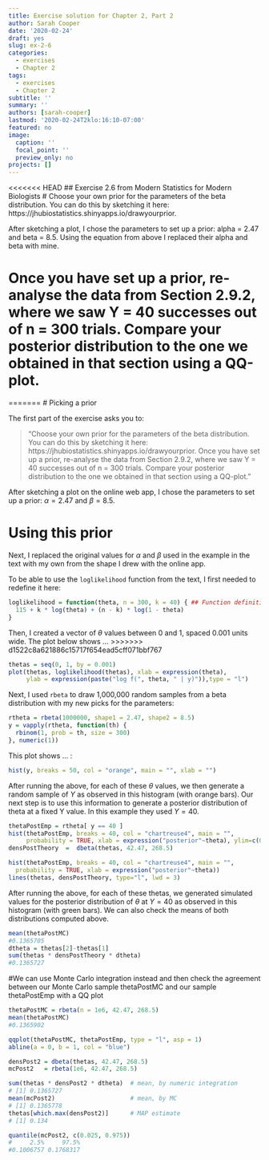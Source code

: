 ```yaml
--- 
title: Exercise solution for Chapter 2, Part 2
author: Sarah Cooper
date: '2020-02-24'
draft: yes
slug: ex-2-6
categories: 
  - exercises
  - Chapter 2
tags: 
  - exercises
  - Chapter 2
subtitle: ''
summary: ''
authors: [sarah-cooper]
lastmod: '2020-02-24T2klo:16:10-07:00'
featured: no
image:
  caption: ''
  focal_point: ''
  preview_only: no
projects: []
---
```


<<<<<<< HEAD
## Exercise 2.6 from Modern Statistics for Modern Biologists
# Choose your own prior for the parameters of the beta distribution. You can do this by sketching it here: https://jhubiostatistics.shinyapps.io/drawyourprior. 

After sketching a plot, I chose the parameters to set up a prior: alpha = 2.47 and beta = 8.5. Using the equation from above I replaced their alpha and beta with mine.

# Once you have set up a prior, re-analyse the data from Section 2.9.2, where we saw Y = 40 successes out of n = 300 trials. Compare your posterior distribution to the one we obtained in that section using a QQ-plot. 

=======
# Picking a prior

The first part of the exercise asks you to:

> "Choose your own prior for the parameters of the beta distribution. You can do this by sketching it here: https://jhubiostatistics.shinyapps.io/drawyourprior. Once you have set up a prior, re-analyse the data from Section 2.9.2, where we saw Y = 40 successes out of n = 300 trials. Compare your posterior distribution to the one we obtained in that section using a QQ-plot." 

After sketching a plot on the online web app, I chose the parameters to set up a prior: $\alpha = 2.47$ and $\beta = 8.5$. 

# Using this prior

Next, I replaced the original values for $\alpha$ and $\beta$ used in the example in the text with my own from the shape I drew with the online app.

To be able to use the `loglikelihood` function from the text, I first needed to redefine it here:

```r
loglikelihood = function(theta, n = 300, k = 40) { ## Function definition from the textbook
  115 + k * log(theta) + (n - k) * log(1 - theta)
}
```

Then, I created a vector of $\theta$ values between 0 and 1, spaced 0.001 units wide. The plot below shows ...
>>>>>>> d1522c8a621886c15717f654ead5cff071bbf767

```r
thetas = seq(0, 1, by = 0.001)
plot(thetas, loglikelihood(thetas), xlab = expression(theta),
     ylab = expression(paste("log f(", theta, " | y)")),type = "l")
```

Next, I used `rbeta` to draw 1,000,000 random samples from a beta distribution with my new picks for the parameters:

```r
rtheta = rbeta(1000000, shape1 = 2.47, shape2 = 8.5)
y = vapply(rtheta, function(th) {
  rbinom(1, prob = th, size = 300)
}, numeric(1))
```

This plot shows ... :

```r
hist(y, breaks = 50, col = "orange", main = "", xlab = "")
```

After running the above, for each of these $\theta$ values, we then generate a random sample of $Y$ as observed in this histogram (with orange bars). Our next step is to use this information to generate a posterior distribution of theta at a fixed Y value. In this example they used $Y=40$.

```r
thetaPostEmp = rtheta[ y == 40 ]
hist(thetaPostEmp, breaks = 40, col = "chartreuse4", main = "",
     probability = TRUE, xlab = expression("posterior"~theta), ylim=c(0,40))
densPostTheory  =  dbeta(thetas, 42.47, 268.5)
```

```r
hist(thetaPostEmp, breaks = 40, col = "chartreuse4", main = "",
  probability = TRUE, xlab = expression("posterior"~theta))
lines(thetas, densPostTheory, type="l", lwd = 3)
```

After running the above, for each of these thetas, we generated simulated values for the posterior distribution of $\theta$ at $Y=40$ as observed in this histogram (with green bars). We can also check the means of both distributions computed above.

```r
mean(thetaPostMC)
#0.1365705
dtheta = thetas[2]-thetas[1]
sum(thetas * densPostTheory * dtheta)
#0.1365727

```

#We can use Monte Carlo integration instead and then check the agreement between our Monte Carlo sample thetaPostMC and our sample thetaPostEmp with a QQ plot
```r
thetaPostMC = rbeta(n = 1e6, 42.47, 268.5)
mean(thetaPostMC)
#0.1365902

qqplot(thetaPostMC, thetaPostEmp, type = "l", asp = 1)
abline(a = 0, b = 1, col = "blue")

densPost2 = dbeta(thetas, 42.47, 268.5)
mcPost2   = rbeta(1e6, 42.47, 268.5)

sum(thetas * densPost2 * dtheta)  # mean, by numeric integration
# [1] 0.1365727
mean(mcPost2)                     # mean, by MC
# [1] 0.1365778
thetas[which.max(densPost2)]      # MAP estimate
# [1] 0.134

quantile(mcPost2, c(0.025, 0.975))
#     2.5%     97.5% 
#0.1006757 0.1768317 
```
